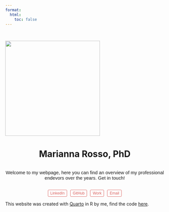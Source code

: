 ```yaml
---
format: 
  html:
    toc: false
---
```


<br>

![](images/avatar.png){.circle-crop width="300" height="300" fig-align="center"}
<style>
  @import url('https://fonts.googleapis.com/css2?family=Archivo+Narrow:wght@400;700&display=swap');
  @import url('https://fonts.googleapis.com/css2?family=Crimson+Pro:wght@200;700&display=swap');
</style> 

<div style="display: flex; justify-content: center; align-items: center; text-align: center;">
  <h1>Marianna Rosso, PhD</h1>
</div>

<div style="display: flex; justify-content: center; align-items: center; text-align: center;font-family: 'Crimson Pro', sans-serif;font-size: 15px;">
  Welcome to my webpage, here you can find an overview of my professional endevors over the years. Get in touch!
</div>

<div style="display: flex; justify-content: center; gap: 10px;">

  <a href="https://www.linkedin.com/in/marianna-rosso-625022160/" target="_blank" style="text-decoration: none;">
    <button style="padding: 3px 7px; background-color: transparent; color: #db615e; border: 1px solid #db615e; border-radius: 3px; font-size: 12px;">LinkedIn</button>
  </a>

  <a href="https://github.com/marianna-rosso-uzh/" target="_blank" style="text-decoration: none;">
    <button style="padding: 3px 7px; background-color: transparent; color: #db615e; border: 1px solid #db615e; border-radius: 3px; font-size: 12px;">GitHub</button>
  </a>

  <a href="https://stride-lab.pages.uzh.ch/website/people/rosso-marianna/" style="text-decoration: none;">
    <button style="padding: 3px 7px; background-color: transparent; color: #db615e; border: 1px solid #db615e; border-radius: 3px; font-size: 12px;">Work</button>
  </a>

  <a href="mailto:marianna.rosso@uzh.ch" style="text-decoration: none;">
    <button style="padding: 3px 7px; background-color: transparent; color: #db615e; border: 1px solid #db615e; border-radius: 3px; font-size: 12px;">Email</button>
  </a>

</div>

<footer>This website was created with <a href="https://quarto.org/" target="_blank">Quarto</a> in R by me, find the code <a href="https://github.com/MariannaRosso/Portfolio" target="_blank">here</a>.</footer>
